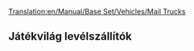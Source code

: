 [[Translation:en/Manual/Base Set/Vehicles/Mail Trucks]]
{{hu/Navbox Közúti járművek}}
{{hu/Közúti járművek|name     = MPS levélszállító
  |img      = MPS_Mail_Truck.png
  |price    = £4,715 ($9,430)
  |speed    = 48 km/h (30 mph)
  |annual   = £421 ($842)
  |designed = 1935
  |life     = 15
  |capacity = 22 csomag [[hu/Manual/Base Set/Economy/Levél|levél]]
}}
{{hu/Közúti járművek|name     = Reynard levélszállító
  |img      = Reynard_Mail_Truck.png
  |price    = £5,535 ($11,070)
  |speed    = 88 km/h (55 mph)
  |annual   = £787 ($1,574)
  |designed = 1980
  |life     = 15
  |capacity = 28 csomag [[hu/Manual/Base Set/Economy/Levél|levél]]
}}
{{hu/Közúti járművek|name     = Perry levélszállító
  |img      = Perry_Mail_Truck.png
  |price    = £5,945 ($11,890) 
  |speed    = 112 km/h (70 mph)
  |annual   = £1,125 ($2,250)
  |designed = 2018
  |life     = 15
  |capacity = 30 csomag [[hu/Manual/Base Set/Economy/Levél|levél]]
}}

==Játékvilág levélszállítók==
{{hu/Közúti járművek|name     = ErőGép levélszállító
  |img      = MightyMover_Mail_Truck.png
  |price    = *£4,715 ($9,430)
  |speed    = 48 km/h ()
  |annual   = £421 ($842)
  |designed = 1935
  |life     = 15
  |capacity = 22 csomag [[hu/Manual/Base Set/Economy/Levél|levél]]
}}
{{hu/Közúti járművek|name     = SemmiErő levélszállító
  |img      = Powernaught_Mail_Truck.png
  |price    = *£6,535 ($11,070)
  |speed    = 88 km/h ()
  |annual   = £787 ($1,574)
  |designed = 1979
  |life     = 15
  |capacity = 28 csomag [[hu/Manual/Base Set/Economy/Levél|levél]]
}}
{{hu/Közúti járművek|name     = ZummDeGyors levélszállító
  |img      = Wizzowow_Mail_Truck.png
  |price    = *£6,945 ($11,890)
  |speed    = 112 km/h
  |annual   = £1,125 ($2,250)
  |designed = 2018
  |life     = 15
  |capacity = 30 csomag [[hu/Manual/Base Set/Economy/Levél|levél]]
}}
